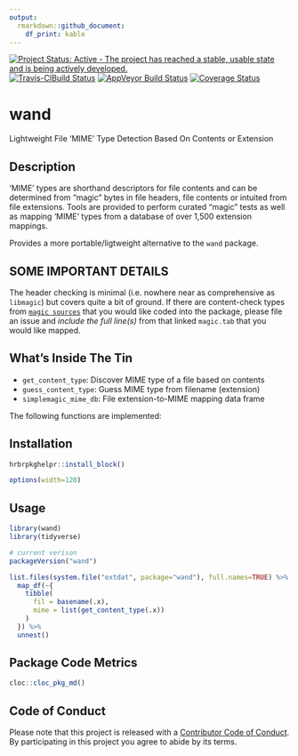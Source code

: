 ```yaml
---
output: 
  rmarkdown::github_document:
    df_print: kable
---
```


[![Project Status: Active - The project has reached a stable, usable state and is being actively developed.](https://www.repostatus.org/badges/0.1.0/active.svg)](https://www.repostatus.org/#active) 
[![Travis-CIBuild Status](https://travis-ci.org/hrbrmstr/simplemagic.svg?branch=master)](https://travis-ci.org/hrbrmstr/simplemagic) 
[![AppVeyor Build Status](https://ci.appveyor.com/api/projects/status/github/hrbrmstr/simplemagic?branch=master&svg=true)](https://ci.appveyor.com/project/hrbrmstr/simplemagic)
[![Coverage Status](https://img.shields.io/codecov/c/github/hrbrmstr/simplemagic/master.svg)](https://codecov.io/github/hrbrmstr/simplemagic?branch=master) 

# wand

Lightweight File 'MIME' Type Detection Based On Contents or Extension

## Description

'MIME' types are shorthand descriptors for file contents and can be
determined from "magic" bytes in file headers, file contents or intuited from
file extensions. Tools are provided to perform curated "magic" tests as well
as mapping 'MIME' types from a database of over 1,500 extension mappings.

Provides a more portable/ligtweight alternative to the `wand` package.

## SOME IMPORTANT DETAILS

The header checking is minimal (i.e. nowhere near as comprehensive as `libmagic`) but covers quite a bit of ground. If there are content-check types from [`magic sources`](https://github.com/threatstack/libmagic/tree/master/magic/) that you would like coded into the package, please file an issue and _include the full line(s)_ from that linked `magic.tab` that you would like mapped.

## What's Inside The Tin

- `get_content_type`:	Discover MIME type of a file based on contents
- `guess_content_type`:	Guess MIME type from filename (extension)
- `simplemagic_mime_db`:	File extension-to-MIME mapping data frame

The following functions are implemented:

## Installation

```r
hrbrpkghelpr::install_block()
```

```r
options(width=120)
```

## Usage

```r
library(wand)
library(tidyverse)

# current verison
packageVersion("wand")
```

```r
list.files(system.file("extdat", package="wand"), full.names=TRUE) %>% 
  map_df(~{
    tibble(
      fil = basename(.x),
      mime = list(get_content_type(.x))
    )
  }) %>% 
  unnest()
```

## Package Code Metrics

```r
cloc::cloc_pkg_md()
```

## Code of Conduct

Please note that this project is released with a [Contributor Code of Conduct](CONDUCT.md). By participating in this project you agree to abide by its terms.

